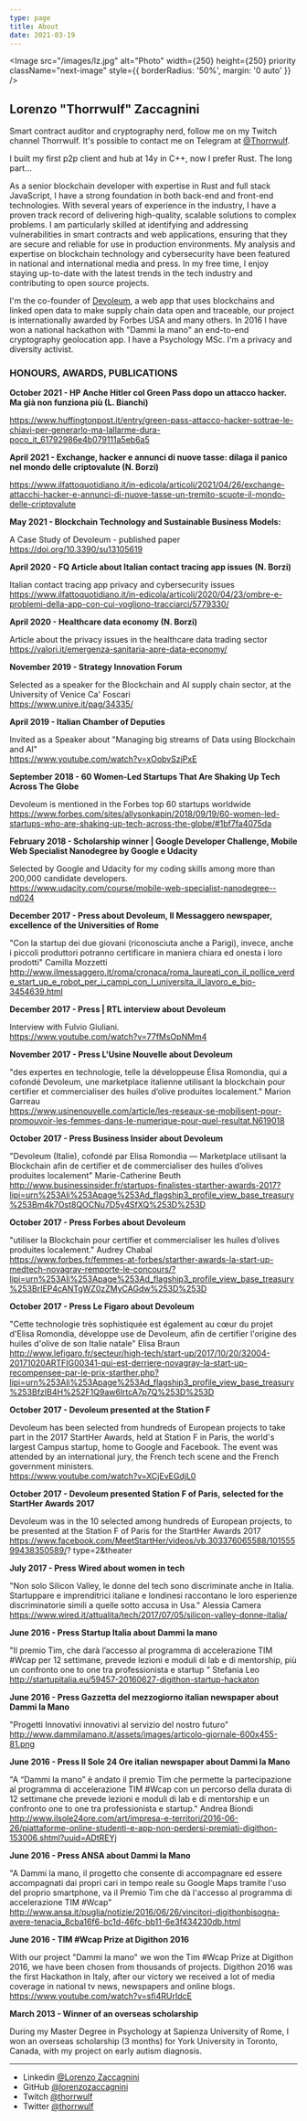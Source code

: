 ```yaml
---
type: page
title: About
date: 2021-03-19
---
```



<Image
  src="/images/lz.jpg"
  alt="Photo"
  width={250}
  height={250}
  priority
  className="next-image"
  style={{ borderRadius: '50%', margin: '0 auto' }}
/>

## Lorenzo "Thorrwulf" Zaccagnini

Smart contract auditor and cryptography nerd, follow me on my Twitch channel Thorrwulf. It's possible to contact me on Telegram at [@Thorrwulf](https://t.me/Thorrwulf).

I built my first p2p client and hub at 14y in C++, now I prefer Rust. The long part…

As a senior blockchain developer with expertise in Rust and full stack JavaScript, I have a strong foundation in both back-end and front-end technologies. With several years of experience in the industry, I have a proven track record of delivering high-quality, scalable solutions to complex problems. I am particularly skilled at identifying and addressing vulnerabilities in smart contracts and web applications, ensuring that they are secure and reliable for use in production environments. My analysis and expertise on blockchain technology and cybersecurity have been featured in national and international media and press. In my free time, I enjoy staying up-to-date with the latest trends in the tech industry and contributing to open source projects.

I'm the co-founder of [Devoleum](https://devoleum.com), a web app that uses blockchains and linked open data to make supply chain data open and traceable, our project is internationally awarded by Forbes USA and many others. In 2016 I have won a national hackathon with "Dammi la mano" an end-to-end cryptography geolocation app. I have a Psychology MSc. I'm a privacy and diversity activist.

### HONOURS, AWARDS, PUBLICATIONS

**October 2021 - HP Anche Hitler col Green Pass dopo un attacco hacker. Ma già non funziona più (L. Bianchi)**

https://www.huffingtonpost.it/entry/green-pass-attacco-hacker-sottrae-le-chiavi-per-generarlo-ma-lallarme-dura-poco_it_61792986e4b079111a5eb6a5

**April 2021 - Exchange, hacker e annunci di nuove tasse: dilaga il panico nel mondo delle criptovalute (N. Borzi)**

https://www.ilfattoquotidiano.it/in-edicola/articoli/2021/04/26/exchange-attacchi-hacker-e-annunci-di-nuove-tasse-un-tremito-scuote-il-mondo-delle-criptovalute

**May 2021 - Blockchain Technology and Sustainable Business Models:**

A Case Study of Devoleum - published paper\
https://doi.org/10.3390/su13105619

**April 2020 - FQ Article about Italian contact tracing app issues (N. Borzi)**

Italian contact tracing app privacy and cybersecurity issues\
https://www.ilfattoquotidiano.it/in-edicola/articoli/2020/04/23/ombre-e-problemi-della-app-con-cui-vogliono-tracciarci/5779330/

**April 2020 - Healthcare data economy (N. Borzi)**

Article about the privacy issues in the healthcare data trading sector\
https://valori.it/emergenza-sanitaria-apre-data-economy/

**November 2019 - Strategy Innovation Forum**

Selected as a speaker for the Blockchain and AI supply chain sector, at the University of Venice Ca' Foscari\
https://www.unive.it/pag/34335/

**April 2019 - Italian Chamber of Deputies**

Invited as a Speaker about "Managing big streams of Data using Blockchain and AI"\
https://www.youtube.com/watch?v=xOobvSzjPxE

**September 2018 - 60 Women-Led Startups That Are Shaking Up Tech Across The Globe**

Devoleum is mentioned in the Forbes top 60 startups worldwide\
https://www.forbes.com/sites/allysonkapin/2018/09/19/60-women-led-startups-who-are-shaking-up-tech-across-the-globe/#1bf7fa4075da

**February 2018 - Scholarship winner | Google Developer Challenge, Mobile Web Specialist Nanodegree by Google e Udacity**

Selected by Google and Udacity for my coding skills among more than 200,000 candidate developers.\
https://www.udacity.com/course/mobile-web-specialist-nanodegree--nd024

**December 2017 - Press about Devoleum, Il Messaggero newspaper, excellence of the Universities of Rome**

"Con la startup dei due giovani (riconosciuta anche a Parigi), invece, anche i piccoli produttori potranno certificare in maniera chiara ed onesta i loro prodotti" Camilla Mozzetti\
http://www.ilmessaggero.it/roma/cronaca/roma_laureati_con_il_pollice_verde_start_up_e_robot_per_i_campi_con_l_universita_il_lavoro_e_bio-3454639.html

**December 2017 - Press | RTL interview about Devoleum**

Interview with Fulvio Giuliani.\
https://www.youtube.com/watch?v=77fMsOpNMm4

**November 2017 - Press L'Usine Nouvelle about Devoleum**

"des expertes en technologie, telle la développeuse Élisa Romondia, qui a cofondé Devoleum, une marketplace italienne utilisant la blockchain pour certifier et commercialiser des huiles d’olive produites localement." Marion Garreau\
https://www.usinenouvelle.com/article/les-reseaux-se-mobilisent-pour-promouvoir-les-femmes-dans-le-numerique-pour-quel-resultat.N619018

**October 2017 - Press Business Insider about Devoleum**

"Devoleum (Italie), cofondé par Elisa Romondia — Marketplace utilisant la Blockchain afin de certifier et de commercialiser des huiles d’olives produites localement" Marie-Catherine Beuth\
http://www.businessinsider.fr/startups-finalistes-starther-awards-2017?lipi=urn%253Ali%253Apage%253Ad_flagship3_profile_view_base_treasury%253Bm4k7Ost8QOCNu7D5y4SfXQ%253D%253D

**October 2017 - Press Forbes about Devoleum**

"utiliser la Blockchain pour certifier et commercialiser les huiles d’olives produites localement." Audrey Chabal\
https://www.forbes.fr/femmes-at-forbes/starther-awards-la-start-up-medtech-novagray-remporte-le-concours/?lipi=urn%253Ali%253Apage%253Ad_flagship3_profile_view_base_treasury%253BrIEP4cANTgWZ0zZMyCAGdw%253D%253D

**October 2017 - Press Le Figaro about Devoleum**

"Cette technologie très sophistiquée est également au cœur du projet d'Elisa Romondia, développe use de Devoleum, afin de certifier l'origine des huiles d'olive de son Italie natale" Elisa Braun\
http://www.lefigaro.fr/secteur/high-tech/start-up/2017/10/20/32004-20171020ARTFIG00341-qui-est-derriere-novagray-la-start-up-recompensee-par-le-prix-starther.php?lipi=urn%253Ali%253Apage%253Ad_flagship3_profile_view_base_treasury%253BfzIB4H%252F1Q9aw6lrtcA7p7Q%253D%253D

**October 2017 - Devoleum presented at the Station F**

Devoleum has been selected from hundreds of European projects to take part in the 2017 StartHer Awards, held at Station F in Paris, the world's largest Campus startup, home to Google and Facebook. The event was attended by an international jury, the French tech scene and the French government ministers.\
https://www.youtube.com/watch?v=XCjEvEGdjL0

**October 2017 - Devoleum presented Station F of Paris, selected for the StartHer Awards 2017**

Devoleum was in the 10 selected among hundreds of European projects, to be presented at the Station F of Paris for the StartHer Awards 2017\
https://www.facebook.com/MeetStartHer/videos/vb.303376065588/10155599438350589/? type=2&amp;theater

**July 2017 - Press Wired about women in tech**

"Non solo Silicon Valley, le donne del tech sono discriminate anche in Italia. Startuppare e imprenditrici italiane e londinesi raccontano le loro esperienze discriminatorie simili a quelle sotto accusa in Usa." Alessia Camera\
https://www.wired.it/attualita/tech/2017/07/05/silicon-valley-donne-italia/

**June 2016 - Press Startup Italia about Dammi la mano**

"Il premio Tim, che darà l’accesso al programma di accelerazione TIM #Wcap per 12 settimane, prevede lezioni e moduli di lab e di mentorship, più un confronto one to one tra professionista e startup " Stefania Leo\
http://startupitalia.eu/59457-20160627-digithon-startup-hackaton

**June 2016 - Press Gazzetta del mezzogiorno italian newspaper about Dammi la Mano**

"Progetti Innovativi innovativi al servizio del nostro futuro"\
http://www.dammilamano.it/assets/images/articolo-giornale-600x455-81.png

**June 2016 - Press Il Sole 24 Ore italian newspaper about Dammi la Mano**

"A “Dammi la mano” è andato il premio Tim che permette la partecipazione al programma di accelerazione TIM #Wcap con un percorso della durata di 12 settimane che prevede lezioni e moduli di lab e di mentorship e un confronto one to one tra professionista e startup." Andrea Biondi\
http://www.ilsole24ore.com/art/impresa-e-territori/2016-06-26/piattaforme-online-studenti-e-app-non-perdersi-premiati-digithon-153006.shtml?uuid=ADtREYj

**June 2016 - Press ANSA about Dammi la Mano**

"A Dammi la mano, il progetto che consente di accompagnare ed essere accompagnati dai propri cari in tempo reale su Google Maps tramite l'uso del proprio smartphone, va il Premio Tim che dà l'accesso al programma di accelerazione TIM #Wcap"\
http://www.ansa.it/puglia/notizie/2016/06/26/vincitori-digithonbisogna-avere-tenacia_8cba16f6-bc1d-46fc-bb11-6e3f434230db.html

**June 2016 - TIM #Wcap Prize at Digithon 2016**

With our project "Dammi la mano" we won the Tim #Wcap Prize at Digithon 2016, we have been chosen from thousands of projects. Digithon 2016 was the first Hackathon in Italy, after our victory we received a lot of media coverage in national tv news, newspapers and online blogs.\
https://www.youtube.com/watch?v=sfi4RUrIdcE

**March 2013 - Winner of an overseas scholarship**

During my Master Degree in Psychology at Sapienza University of Rome, I won an overseas scholarship (3 months) for York University in Toronto, Canada, with my project on early autism diagnosis.

---

- Linkedin [@Lorenzo Zaccagnini](https://www.linkedin.com/in/lorenzo-zaccagnini/)
- GitHub [@lorenzozaccagnini](https://github.com/lorenzozaccagnini)
- Twitch [@thorrwulf](https://www.twitch.tv/thorrwulf)
- Twitter [@thorrwulf](https://twitter.com/thorrwulf)
